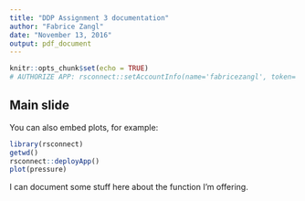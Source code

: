 ```yaml
---
title: "DDP Assignment 3 documentation"
author: "Fabrice Zangl"
date: "November 13, 2016"
output: pdf_document
---
```


```r
knitr::opts_chunk$set(echo = TRUE)
# AUTHORIZE APP: rsconnect::setAccountInfo(name='fabricezangl', token='9A2F5F9581A193833E525DD420364153', secret='Y5HU9ZRL3z1RR0btude3kpfYEOv51LXQ2KPF5e58')
```

## Main slide

You can also embed plots, for example:

```r
library(rsconnect)
getwd()
rsconnect::deployApp()
plot(pressure)
```

I can document some stuff here about the function I'm offering.